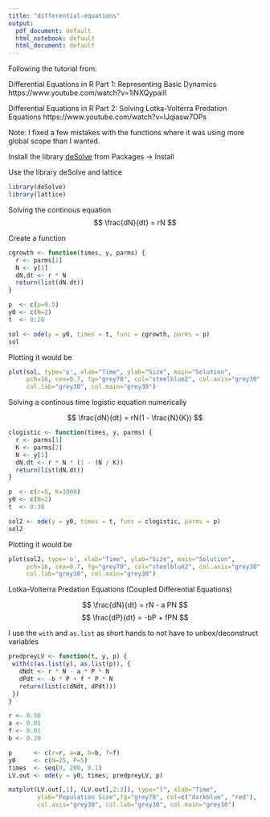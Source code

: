 ```yaml
---
title: "differential-equations"
output:
  pdf_document: default
  html_notebook: default
  html_document: default
---
```


Following the tutorial from:

Differential Equations in R Part 1: Representing Basic Dynamics
https://www.youtube.com/watch?v=1iNXQypailI

Differential Equations in R Part 2: Solving Lotka-Volterra Predation Equations
https://www.youtube.com/watch?v=lJqiasw7OPs

Note: I fixed a few mistakes with the functions where it was using more global scope than I wanted.

Install the library [deSolve](http://desolve.r-forge.r-project.org/) from Packages -> Install

Use the library deSolve and lattice

```r
library(deSolve)
library(lattice)
```

Solving the continous equation
$$
\frac{dN}{dt} = rN
$$

Create a function 
```r
cgrowth <- function(times, y, parms) {
  r <- parms[1]
  N <- y[1]
  dN.dt <- r * N
  return(list(dN.dt))
}

p  <- c(p=0.5)
y0 <- c(N=2)
t  <- 0:20

sol <- ode(y = y0, times = t, func = cgrowth, parms = p)
sol
```

Plotting it would be
```r
plot(sol, type='o', xlab="Time", ylab="Size", main="Solution",
     pch=16, cex=0.7, fg="grey70", col="steelblue2", col.axis="grey30",
     col.lab="grey30", col.main="grey30")
```

Solving a continous time logistic equation numerically

$$
\frac{dN}{dt} = rN(1 - \frac{N}{K})
$$

```r
clogistic <- function(times, y, parms) {
  r <- parms[1]
  K <- parms[2]
  N <- y[1]
  dN.dt <- r * N * (1 - (N / K))
  return(list(dN.dt))
}

p  <- c(r=5, K=1000)
y0 <- c(N=2)
t  <- 0:30

sol2 <- ode(y = y0, times = t, func = clogistic, parms = p)
sol2
```

Plotting it would be
```r
plot(sol2, type='o', xlab="Time", ylab="Size", main="Solution",
     pch=16, cex=0.7, fg="grey70", col="steelblue2", col.axis="grey30",
     col.lab="grey30", col.main="grey30")
```

Lotka-Volterra Predation Equations
(Coupled Differential Equations)

$$
\frac{dN}{dt} = rN - a PN
$$
$$
\frac{dP}{dt} = -bP + fPN
$$

I use the `with` and `as.list` as short hands to not have to unbox/deconstruct variables
```r
predpreyLV <- function(t, y, p) {
 with(c(as.list(y), as.list(p)), {
   dNdt <- r * N - a * P * N
   dPdt <- -b * P + f * P * N
   return(list(c(dNdt, dPdt)))
 })
}

r <- 0.50
a <- 0.01
f <- 0.01
b <- 0.20

p      <- c(r=r, a=a, b=b, f=f)
y0     <- c(N=25, P=5)
times  <- seq(0, 200, 0.1)
LV.out <- ode(y = y0, times, predpreyLV, p)

matplot(LV.out[,1], (LV.out[,2:3]), type="l", xlab="Time", 
        ylab="Population Size",fg="grey70", col=c("darkblue", "red"),
        col.axis="grey30", col.lab="grey30", col.main="grey30")
```


